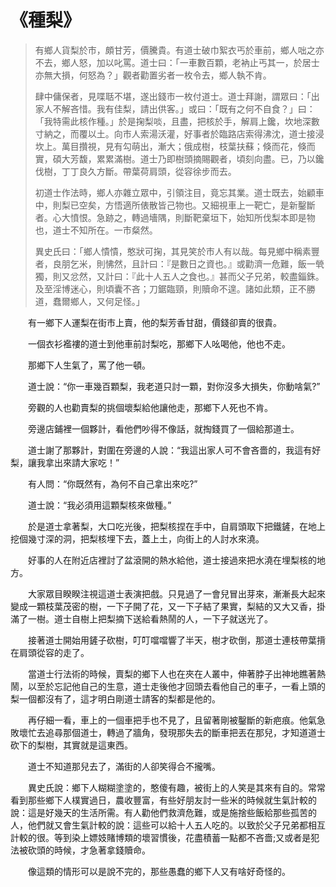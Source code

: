 # 《種梨》

> 有鄉人貨梨於市，頗甘芳，價騰貴。有道士破巾絮衣丐於車前，鄉人咄之亦不去，鄉人怒，加以叱罵。道士曰：「一車數百顆，老衲止丐其一，於居士亦無大損，何怒為？」觀者勸置劣者一枚令去，鄉人執不肯。
>
> 肆中傭保者，見喋聒不堪，遂出錢市一枚付道士。道士拜謝，謂眾曰：「出家人不解吝惜。我有佳梨，請出供客。」或曰：「既有之何不自食？」曰：「我特需此核作種。」於是掬梨啖，且盡，把核於手，解肩上鑱，坎地深數寸納之，而覆以土。向市人索湯沃灌，好事者於臨路店索得沸沈，道士接浸坎上。萬目攢視，見有勾萌出，漸大；俄成樹，枝葉扶蘇；倏而花，倏而實，碩大芳馥，累累滿樹。道士乃即樹頭摘賜觀者，頃刻向盡。已，乃以鑱伐樹，丁丁良久方斷。帶葉荷肩頭，從容徐步而去。
>
> 初道士作法時，鄉人亦雜立眾中，引領注目，竟忘其業。道士既去，始顧車中，則梨已空矣，方悟適所俵散皆己物也。又細視車上一靶亡，是新鑿斷者。心大憤恨。急跡之，轉過墻隅，則斷靶棄垣下，始知所伐梨本即是物也，道士不知所在。一市粲然。
>
> 異史氏曰：「鄉人憒憒，憨狀可掬，其見笑於市人有以哉。每見鄉中稱素豐者，良朋乞米，則怫然，且計曰：『是數日之資也。』或勸濟一危難，飯一煢獨，則又忿然，又計曰：『此十人五人之食也。』甚而父子兄弟，較盡錙銖。及至淫博迷心，則頃囊不吝；刀鋸臨頸，則贖命不遑。諸如此類，正不勝道，蠢爾鄉人，又何足怪。」

&emsp;&emsp;有一鄉下人運梨在街市上賣，他的梨芳香甘甜，價錢卻賣的很貴。

&emsp;&emsp;一個衣衫襤褸的道士到他車前討梨吃，那鄉下人吆喝他，他也不走。

&emsp;&emsp;那鄉下人生氣了，罵了他一頓。

&emsp;&emsp;道士說：“你一車幾百顆梨，我老道只討一顆，對你沒多大損失，你動啥氣?”

&emsp;&emsp;旁觀的人也勸賣梨的挑個壞梨給他讓他走，那鄉下人死也不肯。

&emsp;&emsp;旁邊店鋪裡一個夥計，看他們吵得不像話，就掏錢買了一個給那道士。

&emsp;&emsp;道士謝了那夥計，對圍在旁邊的人說：“我這出家人可不會吝嗇的，我這有好梨，讓我拿出來請大家吃！”

&emsp;&emsp;有人問：“你既然有，為何不自己拿出來吃?”

&emsp;&emsp;道士說：“我必須用這顆梨核來做種。”

&emsp;&emsp;於是道士拿著梨，大口吃光後，把梨核捏在手中，自肩頭取下把鐵鏟，在地上挖個幾寸深的洞，把梨核埋下去，蓋上土，向街上的人討水來澆。

&emsp;&emsp;好事的人在附近店裡討了盆滾開的熱水給他，道士接過來把水澆在埋梨核的地方。

&emsp;&emsp;大家眾目睽睽注視這道士表演把戲。只見過了一會兒冒出芽來，漸漸長大起來變成一顆枝葉茂密的樹，一下子開了花，又一下子結了果實，梨結的又大又香，掛滿了一樹。道士自樹上把梨摘下送給看熱鬧的人，一下子就送光了。

&emsp;&emsp;接著道士開始用鏟子砍樹，叮叮噹噹響了半天，樹才砍倒，那道士連枝帶葉揹在肩頭從容的走了。

&emsp;&emsp;當道士行法術的時候，賣梨的鄉下人也在夾在人叢中，伸著脖子出神地瞧著熱鬧，以至於忘記他自己的生意，道士走後他才回頭去看他自己的車子，一看上頭的梨一個都沒有了，這才明白剛道士請客的梨都是他的。

&emsp;&emsp;再仔細一看，車上的一個車把手也不見了，且留著剛被鑿斷的新疤痕。他氣急敗壞忙去追尋那個道士，轉過了牆角，發現那失去的斷車把丟在那兒，才知道道士砍下的梨樹，其實就是這東西。

&emsp;&emsp;道士不知道那兒去了，滿街的人卻笑得合不攏嘴。

&emsp;&emsp;異史氏說：鄉下人糊糊塗塗的，憨傻有趣，被街上的人笑是其來有自的。常常看到那些鄉下人樸實過日，農收豐富，有些好朋友討一些米的時候就生氣計較的說：這是好幾天的生活所需。有人勸他們救濟危難，或是施捨些飯給那些孤苦的人，他們就又會生氣計較的說：這些可以給十人五人吃的。以致於父子兄弟都相互計較的很。等到染上嫖妓賭博類的壞習慣後，花盡積蓄一點都不吝嗇;又或者是犯法被砍頭的時候，才急著拿錢贖命。

&emsp;&emsp;像這類的情形可以是說不完的，那些愚蠢的鄉下人又有啥好奇怪的。
